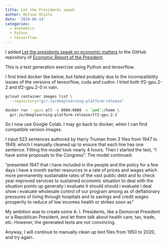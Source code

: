 ```yaml
---
title: Let the Presidents speak
author: Mitsuo Shiota
date: '2020-06-14'
categories:
  - economics
  - Python
  - tensorflow
---
```


I added [Let the presidents speak on economic matters](https://github.com/mitsuoxv/erp/blob/master/let_pres_speak.ipynb) to the GitHub repository of [Economic Report of the President](https://github.com/mitsuoxv/erp).

This is a text generation exercise using Python and tensorflow. 

I first tried docker like below, but failed probably due to the incompatibility issues of the versions of tensorflow, cuda and cudnn. I tried both tf2-gpu.2-2 and tf2-gpu.2-0 in vain.

```bash
gcloud container images list \
  --repository="gcr.io/deeplearning-platform-release"

docker run --gpus all -p 8080:8080 -v `pwd`:/home \
  gcr.io/deeplearning-platform-release/tf2-gpu.2-2
```

So I now use Google Colab. I may go back to docker, when I can find compatible version images.

I input 523 sentences authored by Harry Truman from 3 files from 1947 to 1949, which I manually cleaned up to ensure that each line has one sentence. Fitting the model took nearly 4 hours. Then I started the text, "I have some proposals to the Congress". The model continued:

"presented 1947 that i have included in the people and the policy for a few days i have a month earlier resources in a rate of prices and wages which more permanently sustainable rates of the vast public debt and to check year improved services to sustained economic situation to deal with the situation points up generally i evaluate it should should i evaluate i deal show i evaluate wholesale control of our program among as of deflationary pressures of living through hospitals and to savings and credit wages prosperity to reduce of low incomes health or strikes soon as"

My ambition was to create some A. I. Presidents, like a Democrat President or a Republican President, and let them talk about health care, tax, trade, etc. However, the generated texts are not convincing.

Anyway, I will continue to manually clean up text files from 1950 to 2020, and try again.


